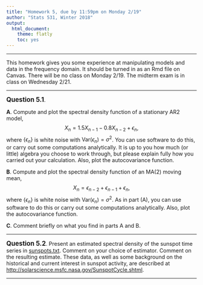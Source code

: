 ```yaml
---
title: "Homework 5, due by 11:59pm on Monday 2/19"
author: "Stats 531, Winter 2018"
output:
  html_document:
    theme: flatly
    toc: yes
---
```


\newcommand\prob{\mathbb{P}}
\newcommand\E{\mathbb{E}}
\newcommand\var{\mathrm{Var}}
\newcommand\cov{\mathrm{Cov}}

-----------

This homework gives you some experience at manipulating models and data in the frequency domain. 
It should be turned in as an Rmd file on Canvas.
There will be no class on Monday 2/19. The midterm exam is in class on Wednesday 2/21.


--------

**<big>Question 5.1</big>**. 

<b>A</b>. Compute and plot the spectral density function of a stationary AR2 model,
$$ X_n =  1.5 X_{n-1} - 0.8X_{n-2} + \epsilon_n,$$
where $\{\epsilon_n\}$ is white noise with $\var(\epsilon_n)=\sigma^2$.
You can use software to do this, or carry out some computations analytically. 
It is up to you how much (or little) algebra you choose to work through, but please explain fully how you carried out your calculation.
Also, plot the autocovariance function.

<b>B</b>. Compute and plot the spectral density function of an MA(2) moving mean,
$$ X_n = \epsilon_{n-2} + \epsilon_{n-1}+\epsilon_n,$$
where $\{\epsilon_n\}$ is white noise with $\var(\epsilon_n)=\sigma^2$.
As in part (A), you can use software to do this or carry out some computations analytically. 
Also, plot the autocovariance function.


<b>C</b>. Comment briefly on what you find in parts A and B.


--------

**<big>Question 5.2</big>**. Present an estimated spectral density of the sunspot time series in [sunspots.txt](sunspots.txt). Comment on your choice of estimator. Comment on the resulting estimate. These data, as well as some background on the historical and current interest in sunspot activity, are described at [http://solarscience.msfc.nasa.gov/SunspotCycle.shtml](http://solarscience.msfc.nasa.gov/SunspotCycle.shtml).


--------
